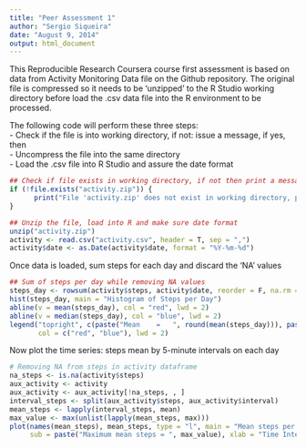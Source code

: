 ```yaml
---
title: "Peer Assessment 1"
author: "Sergio Siqueira"
date: "August 9, 2014"
output: html_document
---
```


This Reproducible Research Coursera course first assessment is based on data from Activity Monitoring Data file on the Github repository. The original file is compressed so it needs to be 'unzipped' to the R Studio working directory before load the .csv data file into the R environment to be processed.

The following code will perform these three steps:  
- Check if the file is into working directory, if not: issue a message, if yes, then  
- Uncompress the file into the same directory  
- Load the .csv file into R Studio and assure the date format

```r
## Check if file exists in working directory, if not then print a message asking to download the file to current WD
if (!file.exists("activity.zip")) {
      print("File 'activity.zip' does not exist in working directory, please download the file")
}

## Unzip the file, load into R and make sure date format
unzip("activity.zip")
activity <- read.csv("activity.csv", header = T, sep = ",")
activity$date <- as.Date(activity$date, format = "%Y-%m-%d")
```

Once data is loaded, sum steps for each day and discard the 'NA' values

```r
## Sum of steps per day while removing NA values
steps_day <- rowsum(activity$steps, activity$date, reorder = F, na.rm = T)
hist(steps_day, main = "Histogram of Steps per Day")
abline(v = mean(steps_day), col = "red", lwd = 2)
abline(v = median(steps_day), col = "blue", lwd = 2)
legend("topright", c(paste("Mean    =   ", round(mean(steps_day))), paste("Median = ", median(steps_day))), 
       col = c("red", "blue"), lwd = 2)
```

Now plot the time series: steps mean by 5-minute intervals on each day

```r
# Removing NA from steps in activity dataframe
na_steps <- is.na(activity$steps)
aux_activity <- activity
aux_activity <- aux_activity[!na_steps, , ]
interval_steps <- split(aux_activity$steps, aux_activity$interval)
mean_steps <- lapply(interval_steps, mean)
max_value <- max(unlist(lapply(mean_steps, max)))
plot(names(mean_steps), mean_steps, type = "l", main = "Mean steps per interval",
     sub = paste("Maximum mean steps = ", max_value), xlab = "Time Intervals", ylab = "Mean steps")
```

